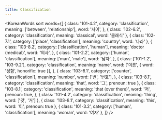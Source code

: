 ```yaml
---
title: Classification
---
```



<KoreanWords
  sort
  words={[
    {
      class: '101-4.2',
      category: 'classification',
      meaning: ['between', 'relationship'],
      word: '사이',
    },
    { class: '102-6.2', category: 'classification', meaning: 'classical', word: '클래식' },
    { class: '102-7.1', category: ['place', 'classification'], meaning: 'country', word: '나라' },
    {
      class: '103-8.2',
      category: ['classification', 'human'],
      meaning: 'doctor (medical)',
      word: '의사',
    },
    {
      class: '101-2.2',
      category: ['human', 'classification'],
      meaning: ['man', 'male'],
      word: '남자',
    },
    {
      class: ['101-1.2', '103-9.2'],
      category: 'classification',
      meaning: 'name',
      word: ['이름', { word: '성함', honorific: true }],
    },
    {
      class: '103-8.1',
      category: ['counter', 'classification'],
      meaning: 'number',
      word: ['번', '번호'],
    },
    { class: '103-8.1', category: 'classification', meaning: 'that', word: '그', prenoun: true },
    {
      class: '103-8.1',
      category: 'classification',
      meaning: 'that (over there)',
      word: '저',
      prenoun: true,
    },
    { class: '101-4.2', category: 'classification', meaning: 'thing', word: ['것', '거'] },
    { class: '103-8.1', category: 'classification', meaning: 'this', word: '이', prenoun: true },
    { class: '101-3.2', category: ['human', 'classification'], meaning: 'woman', word: '여자' },
  ]}
/>
